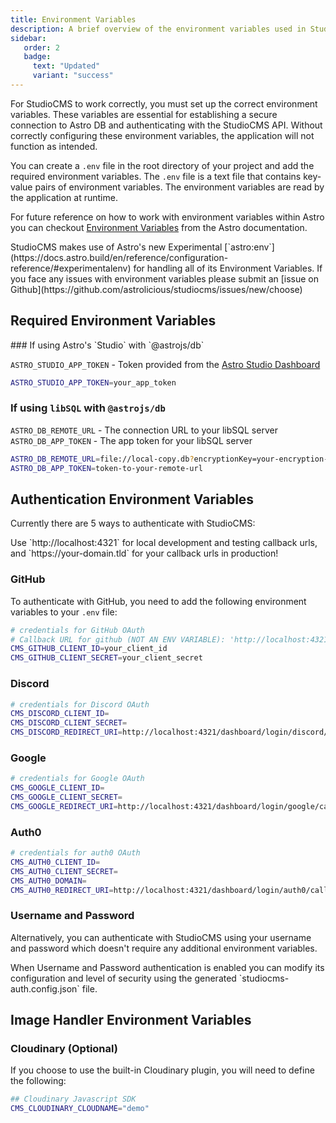 ```yaml
---
title: Environment Variables
description: A brief overview of the environment variables used in StudioCMS.
sidebar:
   order: 2
   badge:
     text: "Updated"
     variant: "success"
---
```


For StudioCMS to work correctly, you must set up the correct environment variables. These variables are essential for establishing a secure connection to Astro DB and authenticating with the StudioCMS API. Without correctly configuring these environment variables, the application will not function as intended.

You can create a `.env` file in the root directory of your project and add the required environment variables. The `.env` file is a text file that contains key-value pairs of environment variables. The environment variables are read by the application at runtime.

For future reference on how to work with environment variables within Astro you can checkout [Environment Variables](https://docs.astro.build/guides/environment-variables) from the Astro documentation.

<Aside type="note" title="[Experimental] astro:env">
StudioCMS makes use of Astro's new Experimental [`astro:env`](https://docs.astro.build/en/reference/configuration-reference/#experimentalenv) for handling all of its Environment Variables. If you face any issues with environment variables please submit an [issue on Github](https://github.com/astrolicious/studiocms/issues/new/choose)
</Aside>

## Required Environment Variables

<StudioHeading>
### If using Astro's `Studio` with `@astrojs/db`
</StudioHeading>

<StudioSunset />

`ASTRO_STUDIO_APP_TOKEN` - Token provided from the [Astro Studio Dashboard](https://studio.astro.build)

```bash title=".env"
ASTRO_STUDIO_APP_TOKEN=your_app_token
```

### If using `libSQL` with `@astrojs/db`

`ASTRO_DB_REMOTE_URL` - The connection URL to your libSQL server
`ASTRO_DB_APP_TOKEN` - The app token for your libSQL server

```bash title=".env"
ASTRO_DB_REMOTE_URL=file://local-copy.db?encryptionKey=your-encryption-key&syncInterval=60&syncUrl=libsql%3A%2F%2Fyour.server.io
ASTRO_DB_APP_TOKEN=token-to-your-remote-url
```

## Authentication Environment Variables

Currently there are 5 ways to authenticate with StudioCMS:

<Aside type="tip" title="Local Development oAuth">
Use `http://localhost:4321` for local development and testing callback urls, and `https://your-domain.tld` for your callback urls in production!
</Aside>

### GitHub

To authenticate with GitHub, you need to add the following environment variables to your `.env` file:

```bash title=".env"
# credentials for GitHub OAuth
# Callback URL for github (NOT AN ENV VARIABLE): 'http://localhost:4321/dashboard/login/github/callback'
CMS_GITHUB_CLIENT_ID=your_client_id
CMS_GITHUB_CLIENT_SECRET=your_client_secret
```

### Discord

```bash title=".env"
# credentials for Discord OAuth
CMS_DISCORD_CLIENT_ID=
CMS_DISCORD_CLIENT_SECRET=
CMS_DISCORD_REDIRECT_URI=http://localhost:4321/dashboard/login/discord/callback
```

### Google

```bash title=".env"
# credentials for Google OAuth
CMS_GOOGLE_CLIENT_ID=
CMS_GOOGLE_CLIENT_SECRET=
CMS_GOOGLE_REDIRECT_URI=http://localhost:4321/dashboard/login/google/callback
```

### Auth0

```bash title=".env"
# credentials for auth0 OAuth
CMS_AUTH0_CLIENT_ID=
CMS_AUTH0_CLIENT_SECRET=
CMS_AUTH0_DOMAIN=
CMS_AUTH0_REDIRECT_URI=http://localhost:4321/dashboard/login/auth0/callback
```

### Username and Password

Alternatively, you can authenticate with StudioCMS using your username and password which doesn't require any additional environment variables.

<Aside type="note">
When Username and Password authentication is enabled you can modify its configuration and level of security using the generated `studiocms-auth.config.json` file.
</Aside>

## Image Handler Environment Variables

### Cloudinary (Optional)

If you choose to use the built-in Cloudinary plugin, you will need to define the following:

```bash title=".env"
## Cloudinary Javascript SDK
CMS_CLOUDINARY_CLOUDNAME="demo"
```